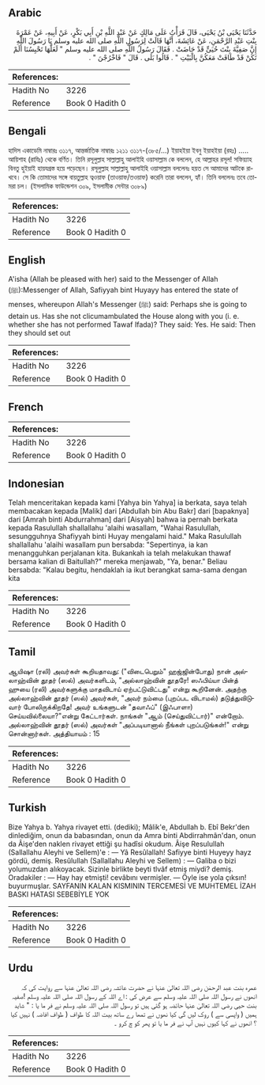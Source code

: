 ## Arabic


<div dir="rtl" lang="ar" style={{fontSize:'larger',backgroundColor:'#f8f9fa',padding:20}}>
حَدَّثَنَا يَحْيَى بْنُ يَحْيَى، قَالَ قَرَأْتُ عَلَى مَالِكٍ عَنْ عَبْدِ اللَّهِ بْنِ أَبِي بَكْرٍ، عَنْ أَبِيهِ، عَنْ عَمْرَةَ بِنْتِ عَبْدِ الرَّحْمَنِ، عَنْ عَائِشَةَ، أَنَّهَا قَالَتْ لِرَسُولِ اللَّهِ صلى الله عليه وسلم يَا رَسُولَ اللَّهِ إِنَّ صَفِيَّةَ بِنْتَ حُيَىٍّ قَدْ حَاضَتْ ‏.‏ فَقَالَ رَسُولُ اللَّهِ صلى الله عليه وسلم ‏"‏ لَعَلَّهَا تَحْبِسُنَا أَلَمْ تَكُنْ قَدْ طَافَتْ مَعَكُنَّ بِالْبَيْتِ ‏"‏ ‏.‏ قَالُوا بَلَى ‏.‏ قَالَ ‏"‏ فَاخْرُجْنَ ‏"‏ ‏.‏
</div>
<div style={{backgroundColor:'#f8f9fa',padding:20, marginBottom: 10}}><table> <thead> <tr> <th>References:</th> <th></th> </tr> </thead> <tbody><tr><td>Hadith No</td><td>3226</td></tr><tr><td>Reference</td><td>Book 0 Hadith 0</td></tr></tbody></table></div>

## Bengali


<div dir="ltr" lang="bn" style={{fontSize:'larger',backgroundColor:'#f8f9fa',padding:20}}>
হাদিস একাডেমি নাম্বারঃ ৩১১৭, আন্তর্জাতিক নাম্বারঃ ১২১১ ৩১১৭-(৩৮৫/...) ইয়াহইয়া ইবনু ইয়াহইয়া (রহঃ) ..... আয়িশাহ (রাযিঃ) থেকে বর্ণিত। তিনি রসূলুল্লাহ সাল্লাল্লাহু আলাইহি ওয়াসাল্লাম কে বললেন, হে আল্লাহর রসূল! সফিয়্যাহ বিনতু হুইয়াই হায়যগ্রস্ত হয়ে পড়েছেন। রসূলুল্লাহ সাল্লাল্লাহু আলাইহি ওয়াসাল্লাম বললেনঃ হয়ত সে আমাদের আটকে রাখবে। সে কি তোমাদের সঙ্গে বায়তুল্লাহ ত্বওয়াফ (তাওয়াফ/তওয়াফ) করেনি তারা বললেন, হ্যাঁ। তিনি বললেনঃ তবে তোমরা চল। (ইসলামিক ফাউন্ডেশন ৩০৯, ইসলামীক সেন্টার ৩০৮৯)
</div>
<div style={{backgroundColor:'#f8f9fa',padding:20, marginBottom: 10}}><table> <thead> <tr> <th>References:</th> <th></th> </tr> </thead> <tbody><tr><td>Hadith No</td><td>3226</td></tr><tr><td>Reference</td><td>Book 0 Hadith 0</td></tr></tbody></table></div>

## English


<div dir="ltr" lang="en" style={{fontSize:'larger',backgroundColor:'#f8f9fa',padding:20}}>
A'isha (Allah be pleased with her) said to the Messenger of Allah (ﷺ):Messenger of Allah, Safiyyah bint Huyayy has entered the state of menses, whereupon Allah's Messenger (ﷺ) said: Perhaps she is going to detain us. Has she not clicumambulated the House along with you (i. e. whether she has not performed Tawaf Ifada)? They said: Yes. He said: Then they should set out
</div>
<div style={{backgroundColor:'#f8f9fa',padding:20, marginBottom: 10}}><table> <thead> <tr> <th>References:</th> <th></th> </tr> </thead> <tbody><tr><td>Hadith No</td><td>3226</td></tr><tr><td>Reference</td><td>Book 0 Hadith 0</td></tr></tbody></table></div>

## French


<div dir="ltr" lang="fr" style={{fontSize:'larger',backgroundColor:'#f8f9fa',padding:20}}>

</div>
<div style={{backgroundColor:'#f8f9fa',padding:20, marginBottom: 10}}><table> <thead> <tr> <th>References:</th> <th></th> </tr> </thead> <tbody><tr><td>Hadith No</td><td>3226</td></tr><tr><td>Reference</td><td>Book 0 Hadith 0</td></tr></tbody></table></div>

## Indonesian


<div dir="ltr" lang="id" style={{fontSize:'larger',backgroundColor:'#f8f9fa',padding:20}}>
Telah menceritakan kepada kami [Yahya bin Yahya] ia berkata, saya telah membacakan kepada [Malik] dari [Abdullah bin Abu Bakr] dari [bapaknya] dari [Amrah binti Abdurrahman] dari [Aisyah] bahwa ia pernah berkata kepada Rasulullah shallallahu 'alaihi wasallam, "Wahai Rasulullah, sesungguhnya Shafiyyah binti Huyay mengalami haid." Maka Rasulullah shallallahu 'alaihi wasallam pun bersabda: "Sepertinya, ia kan menangguhkan perjalanan kita. Bukankah ia telah melakukan thawaf bersama kalian di Baitullah?" mereka menjawab, "Ya, benar." Beliau bersabda: "Kalau begitu, hendaklah ia ikut berangkat sama-sama dengan kita
</div>
<div style={{backgroundColor:'#f8f9fa',padding:20, marginBottom: 10}}><table> <thead> <tr> <th>References:</th> <th></th> </tr> </thead> <tbody><tr><td>Hadith No</td><td>3226</td></tr><tr><td>Reference</td><td>Book 0 Hadith 0</td></tr></tbody></table></div>

## Tamil


<div dir="ltr" lang="ta" style={{fontSize:'larger',backgroundColor:'#f8f9fa',padding:20}}>
ஆயிஷா (ரலி) அவர்கள் கூறியதாவது: ("விடைபெறும்" ஹஜ்ஜின்போது) நான் அல்லாஹ்வின் தூதர் (ஸல்) அவர்களிடம், "அல்லாஹ்வின் தூதரே! ஸஃபிய்யா பின்த் ஹுயை (ரலி) அவர்களுக்கு மாதவிடாய் ஏற்பட்டுவிட்டது" என்று கூறினேன். அதற்கு அல்லாஹ்வின் தூதர் (ஸல்) அவர்கள், "அவர் நம்மை (புறப்பட விடாமல்) தடுத்துவிடுவார் போலிருக்கிறதே! அவர் உங்களுடன் "தவாஃப்" (இஃபாளா) செய்யவில்லையா?"என்று கேட்டார்கள். நாங்கள் "ஆம் (செய்துவிட்டார்)" என்றோம். அல்லாஹ்வின் தூதர் (ஸல்) அவர்கள் "அப்படியானால் நீங்கள் புறப்படுங்கள்!" என்று சொன்னார்கள். அத்தியாயம் : 15
</div>
<div style={{backgroundColor:'#f8f9fa',padding:20, marginBottom: 10}}><table> <thead> <tr> <th>References:</th> <th></th> </tr> </thead> <tbody><tr><td>Hadith No</td><td>3226</td></tr><tr><td>Reference</td><td>Book 0 Hadith 0</td></tr></tbody></table></div>

## Turkish


<div dir="ltr" lang="tr" style={{fontSize:'larger',backgroundColor:'#f8f9fa',padding:20}}>
Bize Yahya b. Yahya rivayet etti. (dediki); Mâlik'e, Abdullah b. Ebî Bekr'den dinlediğim, onun da babasından, onun da Amra binti Abdirrahmân'dan, onun da Âişe'den naklen rivayet ettiği şu hadîsi okudum. Âişe Resulullah (Sallallahu Aleyhi ve Sellem)'e : — Yâ Resûlallah! Safiyye binti Huyeyy hayz gördü, demiş. Resûlullah (Sallallahu Aleyhi ve Sellem) : — Galiba o bizi yolumuzdan alıkoyacak. Sizinle birlikte beyti tlvâf etmiş miydi? demiş. Oradakiler : — Hay hay etmişti! cevâbını vermişler. — Öyle ise yola çıksın! buyurmuşlar. SAYFANIN KALAN KISMININ TERCEMESİ VE MUHTEMEL İZAH BASKI HATASI SEBEBİYLE YOK
</div>
<div style={{backgroundColor:'#f8f9fa',padding:20, marginBottom: 10}}><table> <thead> <tr> <th>References:</th> <th></th> </tr> </thead> <tbody><tr><td>Hadith No</td><td>3226</td></tr><tr><td>Reference</td><td>Book 0 Hadith 0</td></tr></tbody></table></div>

## Urdu


<div dir="rtl" lang="ur" style={{fontSize:'larger',backgroundColor:'#f8f9fa',padding:20}}>
عمرہ بنت عبد الرحمٰن رضی اللہ تعالیٰ عنہا نے حضرت عائشہ رضی اللہ تعالیٰ عنہا سے روایت کی کہ انھوں نے رسول اللہ صلی اللہ علیہ وسلم سے عرض کی : اے اللہ کے رسول اللہ صلی اللہ علیہ وسلم !صفیہ بنت حیی رضی اللہ تعالیٰ عنہا حائضہ ہو گئی ہیں تو رسول اللہ صلی اللہ علیہ وسلم نے فر ما یا : " شاید ہمیں ( واپسی سے ) روک لیں گی کیا نھوں نے تمھا رے ساتھ بیت اللہ کا طواف ( طواف افاضہ ) نہیں کیا ؟ انھوں نے کہا کیوں نہیں آپ نے فر ما یا تو پھر کو چ کرو ۔
</div>
<div style={{backgroundColor:'#f8f9fa',padding:20, marginBottom: 10}}><table> <thead> <tr> <th>References:</th> <th></th> </tr> </thead> <tbody><tr><td>Hadith No</td><td>3226</td></tr><tr><td>Reference</td><td>Book 0 Hadith 0</td></tr></tbody></table></div>